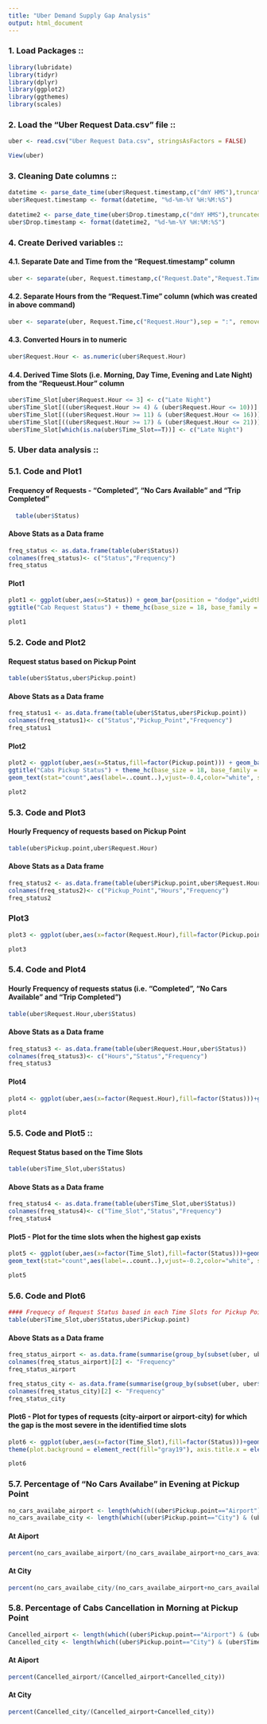 ```yaml
---
title: "Uber Demand Supply Gap Analysis"
output: html_document
---
```


### 1. Load Packages ::

```r
library(lubridate)
library(tidyr)
library(dplyr)
library(ggplot2)
library(ggthemes)
library(scales)
```

### 2. Load the "Uber Request Data.csv" file ::
```r
uber <- read.csv("Uber Request Data.csv", stringsAsFactors = FALSE)
```

```r
View(uber)
```
        
### 3. Cleaning Date columns ::
```r
datetime <- parse_date_time(uber$Request.timestamp,c("dmY HMS"),truncated = 2)
uber$Request.timestamp <- format(datetime, "%d-%m-%Y %H:%M:%S")  
 
datetime2 <- parse_date_time(uber$Drop.timestamp,c("dmY HMS"),truncated = 2)
uber$Drop.timestamp <- format(datetime2, "%d-%m-%Y %H:%M:%S")  
```

### 4. Create Derived variables ::

#### 4.1. Separate Date and Time from the "Request.timestamp" column
```r
uber <- separate(uber, Request.timestamp,c("Request.Date","Request.Time"),sep = " ", remove = FALSE)
```

#### 4.2. Separate Hours from the "Request.Time" column (which was created in above command)
```r
uber <- separate(uber, Request.Time,c("Request.Hour"),sep = ":", remove = FALSE)
```

#### 4.3. Converted Hours in to numeric
```r
uber$Request.Hour <- as.numeric(uber$Request.Hour)
```
    
#### 4.4. Derived Time Slots (i.e. Morning, Day Time, Evening and Late Night) from the "Requeust.Hour" column
```r
uber$Time_Slot[uber$Request.Hour <= 3] <- c("Late Night")
uber$Time_Slot[((uber$Request.Hour >= 4) & (uber$Request.Hour <= 10))] <- c("Morning")
uber$Time_Slot[((uber$Request.Hour >= 11) & (uber$Request.Hour <= 16))] <- c("Day Time")
uber$Time_Slot[((uber$Request.Hour >= 17) & (uber$Request.Hour <= 21))] <- c("Evening")
uber$Time_Slot[which(is.na(uber$Time_Slot==T))] <- c("Late Night")
```

### 5. Uber data analysis ::
    
### 5.1. Code and Plot1 
#### Frequency of Requests - "Completed", "No Cars Available" and "Trip Completed"
```r
  table(uber$Status)
```

#### Above Stats as a Data frame
```r
freq_status <- as.data.frame(table(uber$Status))
colnames(freq_status)<- c("Status","Frequency")
freq_status
```

#### Plot1
```r
plot1 <- ggplot(uber,aes(x=Status)) + geom_bar(position = "dodge",width = 0.3, fill="green4") + labs(x=" Trip Status", y="Number of Requests") + 
ggtitle("Cab Request Status") + theme_hc(base_size = 18, base_family = "sans") + theme(plot.background = element_rect(fill="gray19"), axis.title.x = element_text(colour = "white"), axis.title.y = element_text(colour =  "white"),axis.text.x = element_text(colour = "white"),axis.text.y = element_text(colour = "white"),title = element_text(colour = "white"),plot.title = element_text(hjust = 0.5)) + geom_text(stat="count",aes(label=..count..),vjust=-1,color="white", size=6)
```

```r
plot1
``` 
         
         
### 5.2. Code and Plot2

#### Request status based on Pickup Point
```r
table(uber$Status,uber$Pickup.point)
```

#### Above Stats as a Data frame
```r
freq_status1 <- as.data.frame(table(uber$Status,uber$Pickup.point))
colnames(freq_status1)<- c("Status","Pickup_Point","Frequency")
freq_status1
```
         
#### Plot2
```r
plot2 <- ggplot(uber,aes(x=Status,fill=factor(Pickup.point))) + geom_bar(position = "dodge",width = 0.4) + labs(x=" Trip Status", y="Number of Requests")+
ggtitle("Cabs Pickup Status") + theme_hc(base_size = 18, base_family = "sans") + scale_fill_manual("Pickup Point: ", values = c("Airport" = "red3", "City" = "green4")) + theme(plot.background = element_rect(fill="gray19"), axis.title.x = element_text(colour = "white"), axis.title.y = element_text(colour = "white"),axis.text.x = element_text(colour = "white"),axis.text.y = element_text(colour = "white"),title = element_text(colour = "white"),legend.title = element_text(colour = "black"),plot.title = element_text(hjust = 0.5)) + 
geom_text(stat="count",aes(label=..count..),vjust=-0.4,color="white", size=6,position=position_dodge(width=0.4))
```
     
```r
plot2
```
                
        
### 5.3. Code and Plot3

#### Hourly Frequency of requests based on Pickup Point
```r
table(uber$Pickup.point,uber$Request.Hour)
```

#### Above Stats as a Data frame
```r
freq_status2 <- as.data.frame(table(uber$Pickup.point,uber$Request.Hour))
colnames(freq_status2)<- c("Pickup_Point","Hours","Frequency")
freq_status2
```

### Plot3
```r
plot3 <- ggplot(uber,aes(x=factor(Request.Hour),fill=factor(Pickup.point)))+geom_bar(position = "dodge")+ labs(x="Cab Requested Hour",y="Number of Requests")+ ggtitle("Cabs Demand Status")+ theme_hc(base_size = 18, base_family = "sans") + scale_fill_manual("Pickup Point: ", values = c("Airport" = "red3", "City" = "green4")) + theme(plot.background = element_rect(fill="gray19"), axis.title.x = element_text(colour = "white"), axis.title.y = element_text(colour = "white"),axis.text.x = element_text(colour = "white"),axis.text.y = element_text(colour = "white"),title = element_text(colour = "white"),legend.title = element_text(colour = "black"),plot.title = element_text(hjust = 0.5))
```

```r
plot3
```       
    
### 5.4. Code and Plot4

#### Hourly Frequency of requests status (i.e. "Completed", "No Cars Available" and "Trip Completed") 
```r
table(uber$Request.Hour,uber$Status)
```

#### Above Stats as a Data frame
```r
freq_status3 <- as.data.frame(table(uber$Request.Hour,uber$Status))
colnames(freq_status3)<- c("Hours","Status","Frequency")
freq_status3
```
         
#### Plot4
```r
plot4 <- ggplot(uber,aes(x=factor(Request.Hour),fill=factor(Status)))+geom_bar(position = "dodge",width = 0.5)+ labs(x="Cab Requested Hour",y="Number of Requests")+ ggtitle("Cabs Non-availability by Hours") + theme_hc(base_size = 18, base_family = "sans") + scale_fill_manual("Status: ", values = c("Trip Completed" = "green4", "No Cars Available" = "yellow", "Cancelled" = "red3"))+ theme(plot.background = element_rect(fill="gray19"), axis.title.x = element_text(colour = "white"), axis.title.y = element_text(colour = "white"),axis.text.x = element_text(colour = "white"),axis.text.y = element_text(colour = "white"),title = element_text(colour = "white"),legend.title = element_text(colour = "black"),plot.title = element_text(hjust = 0.5)) 
```
         
```r
plot4
```
  
               
### 5.5. Code and Plot5 ::

#### Request Status based on the Time Slots
```r
table(uber$Time_Slot,uber$Status)
```

#### Above Stats as a Data frame
```r
freq_status4 <- as.data.frame(table(uber$Time_Slot,uber$Status))
colnames(freq_status4)<- c("Time_Slot","Status","Frequency")
freq_status4
```

#### Plot5 - Plot for the time slots when the highest gap exists
```r
plot5 <- ggplot(uber,aes(x=factor(Time_Slot),fill=factor(Status)))+geom_bar(position = "dodge",width = 0.6)+ labs(x="Cab Requested Time",y="Frequency of Requests")+ ggtitle("Cabs Availability / Non-availability")+ theme_hc(base_size = 18, base_family = "sans") + scale_fill_manual("Status: ", values = c("Cancelled" = "red3", "No Cars Available" = "yellow", "Trip Completed" = "green4")) + theme(plot.background = element_rect(fill="gray19"), axis.title.x = element_text(colour = "white"), axis.title.y = element_text(colour = "white"),axis.text.x = element_text(colour = "white"),axis.text.y = element_text(colour = "white"),title = element_text(colour = "white"),legend.title = element_text(colour = "black"),plot.title = element_text(hjust = 0.5)) + 
geom_text(stat="count",aes(label=..count..),vjust=-0.2,color="white", size=5.5,position=position_dodge(width=0.6))
```       
         
```r
plot5
```
             
    
### 5.6. Code and Plot6
```r
#### Frequecy of Request Status based in each Time Slots for Pickup Point
table(uber$Time_Slot,uber$Status,uber$Pickup.point)
```

#### Above Stats as a Data frame
```r
freq_status_airport <- as.data.frame(summarise(group_by(subset(uber, uber$Pickup.point=="Airport"),Status), n()))
colnames(freq_status_airport)[2] <- "Frequency"
freq_status_airport
```

```r
freq_status_city <- as.data.frame(summarise(group_by(subset(uber, uber$Pickup.point=="City"),Status), n()))
colnames(freq_status_city)[2] <- "Frequency"
freq_status_city
```

#### Plot6 - Plot for types of requests (city-airport or airport-city) for which the gap is the most severe in the identified time slots
 ```r
plot6 <- ggplot(uber,aes(x=factor(Time_Slot),fill=factor(Status)))+geom_bar(position = "dodge",width = 0.6)+ labs(x="Cab Requested Time",y="Number of Requests")+ ggtitle("Availability / Non-availability of Cabs at Pickup-Point") + facet_wrap( ~ Pickup.point) + theme_hc(base_size = 24, base_family = "sans") + scale_fill_manual("Status: ", values = c("Trip Completed" = "green4", "No Cars Available" = "yellow", "Cancelled" = "red3")) + theme_dark() + 
theme(plot.background = element_rect(fill="gray19"), axis.title.x = element_text(colour = "white"), axis.title.y = element_text(colour = "white"),axis.text.x = element_text(colour = "white"),axis.text.y = element_text(colour = "white"),title = element_text(colour = "white"),legend.title = element_text(colour = "black"),plot.title = element_text(hjust = 0.5)) + geom_text(stat="count",aes(label=..count..),vjust=-0.5,color="white", size=5.5,position=position_dodge(width=0.6))
```

```r
plot6
```   
    
        
### 5.7. Percentage of "No Cars Availabe" in Evening at Pickup Point
```r
no_cars_availabe_airport <- length(which((uber$Pickup.point=="Airport") & (uber$Time_Slot == "Evening") & (uber$Status == "No Cars Available")))
no_cars_availabe_city <- length(which((uber$Pickup.point=="City") & (uber$Time_Slot == "Evening") & (uber$Status == "No Cars Available")))
```

#### At Aiport
```r
percent(no_cars_availabe_airport/(no_cars_availabe_airport+no_cars_availabe_city))
```

#### At City
```r
percent(no_cars_availabe_city/(no_cars_availabe_airport+no_cars_availabe_city))
```  
        
### 5.8. Percentage of Cabs Cancellation in Morning at Pickup Point
```r
Cancelled_airport <- length(which((uber$Pickup.point=="Airport") & (uber$Time_Slot == "Morning") & (uber$Status == "Cancelled")))
Cancelled_city <- length(which((uber$Pickup.point=="City") & (uber$Time_Slot == "Morning") & (uber$Status == "Cancelled")))
```

#### At Aiport
```r
percent(Cancelled_airport/(Cancelled_airport+Cancelled_city))
```

#### At City
```r
percent(Cancelled_city/(Cancelled_airport+Cancelled_city))
```
    






